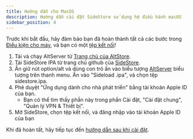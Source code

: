 ```yaml
---
title: Hướng dẫn cho MacOS
description: Hướng dẫn cài đặt SideStore sử dụng hệ điều hành macOS
sidebar_position: 4
---
```


Trước khi bắt đầu, hãy đảm bảo bạn đã hoàn thành tất cả các bước trong [Điều kiện cho máy](prerequisites), và bạn có một [tệp kết nối](pairing-file)!

1. Tải và chạy AltServer từ [Trang chủ của AltStore](https://AltStore.io).
2. Tải SideStore IPA từ trang chủ github của [SideStore](https://github.com/sidestore/sidestore/releases/latest/download/sidestore.ipa).
3. Ấn giữ nút option/alt và dùng con trỏ ấn vào biểu tượng [AltServer](https://media.idownloadblog.com/wp-content/uploads/2020/02/macOS-Big-Sur-select-device-to-install-AltStore.jpg) biểu tượng trên thanh menu. Ấn vào "Sideload .ipa", và chọn tệp sidestore.ipa.
4. Phê duyệt "Ứng dụng dành cho nhà phát triển" bằng tài khoản Apple ID của bạn.
    * Bạn có thể tìm thấy phần này trong phần Cài đặt, "Cài đặt chung", "Quản lý VPN & Thiết bị".
5. Mở SideStore, chọn tệp kết nối, và đăng nhập vào tài khoản Apple ID của bạn

Khi đã hoàn tất, hãy tiếp tục đến [hướng dẫn sau khi cài đặt](post-install).
